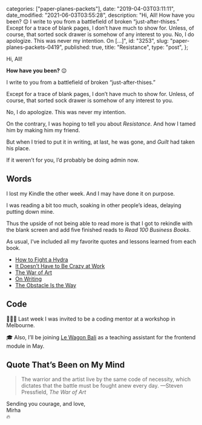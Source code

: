 
  categories: ["paper-planes-packets"],
  date: "2019-04-03T03:11:11",
  date_modified: "2021-06-03T03:55:28",
  description:
    "Hi, All! How have you been? 😌 I write to you from a battlefield of broken “just-after-thises.” Except for a trace of blank pages, I don’t have much to show for. Unless, of course, that sorted sock drawer is somehow of any interest to you. No, I do apologize. This was never my intention. On […]",
  id: "3253",
  slug: "paper-planes-packets-0419",
  published: true,
  title: "Resistance",
  type: "post",
};


Hi, All!

**How have you been?** 😌

I write to you from a battlefield of broken “just-after-thises.”

Except for a trace of blank pages, I don’t have much to show for. Unless, of course, that sorted sock drawer is somehow of any interest to you.

No, I do apologize. This was never my intention.

On the contrary, I was hoping to tell you about _Resistance_. And how I tamed him by making him my friend.

But when I tried to put it in writing, at last, he was gone, and _Guilt_ had taken his place.

If it weren’t for you, I’d probably be doing admin now.

## Words

I lost my Kindle the other week. And I may have done it on purpose.

I was reading a bit too much, soaking in other people’s ideas, delaying putting down mine.

Thus the upside of not being able to read more is that I got to rekindle with the blank screen and add five finished reads to _Read 100 Business Books_.

As usual, I’ve included all my favorite quotes and lessons learned from each book.

- [How to Fight a Hydra](/read-100-books#46-how-to-fight-a-hydra)
- [It Doesn’t Have to Be Crazy at Work](/read-100-books#47-it-doesnt-have-to-be-crazy-at-work)
- [The War of Art](/read-100-books#45-the-war-of-art)
- [On Writing](/read-100-books#44-on-writing)
- [The Obstacle Is the Way](/read-100-books#43-the-obstacle-is-the-way)

## Code

👩🏻‍💻 Last week I was invited to be a coding mentor at a workshop in Melbourne.

🎓 Also, I’ll be joining [Le Wagon Bali](https://www.lewagon.com/bali) as a teaching assistant for the frontend module in May.

## Quote That’s Been on My Mind

> The warrior and the artist live by the same code of necessity, which dictates that the battle must be fought anew every day. —Steven Pressfield, _The War of Art_

Sending you courage, and love,\
Mirha\
🔥
